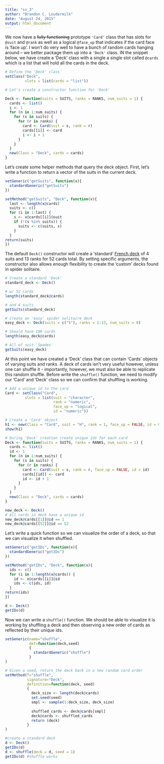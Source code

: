 ```yaml
---
title: "ss_3"
author: "Brandon C. Loudermilk"
date: "August 24, 2015"
output: html_document
---
```


We now have a ~~fully functioning~~ prototype `'Card'` class that has slots for `@suit` and `@rank` as well as a logical `@face_up` that indicates if the card face is 'face up'. I won't do very well to have a bunch of random cards hanging around -- we better package them up into a `'Deck'` class. IN the snippet below, we have create a 'Deck' class with a single a single slot called `@cards` which is a list that will hold all the cards in the deck.

```r
# Define the 'Deck' class
setClass("Deck",
         slots = list(cards = "list"))

# Let's create a constructor function for 'Deck'

Deck <- function(suits = SUITS, ranks = RANKS, num_suits = 1) {
  cards <- list()
  i <- 1
  for (n in 1:num_suits) {
    for (s in suits) {
      for (r in ranks) {
        card <- Card(suit = s, rank = r)
        cards[[i]] <- card
        i <- i + 1
      }
    }
  }
  new(Class = "Deck", cards = cards)
}
```

Let's create some helper methods that query the deck object. First, let's write a function to return a vector of the suits in the current deck. 

```r
setGeneric("getSuits", function(x){
  standardGeneric("getSuits")
})

setMethod("getSuits", "Deck", function(x){
  last <- length(x@cards)
  suits <- c()
  for (i in 1:last) {
    s <- x@cards[[i]]@suit
    if (!(s %in% suits)) {
      suits <- c(suits, s)
    }
  }
return(suits)
})
```


The default `Deck()` constructor will create a 'standard' [French deck](https://en.wikipedia.org/wiki/Playing_card#French_suits) of 4 suits and 13 ranks for 52 cards total. By setting specific arguments, the constructor also allows enough flexibility to create the 'custom' decks found in spider solitaire.
```r
# Create a standard 'Deck'
standard_deck <- Deck()

# w/ 52 cards
length(standard_deck@cards)

# and 4 suits 
getSuits(standard_deck)

# Create an 'easy' spider solitaire deck
easy_deck <- Deck(suits = c("S"), ranks = 1:13, num_suits = 8)

# Should have 108 cards
length(easy_deck@cards)

# All of suit 'Spades'
getSuits(easy_deck)
```

At this point we have created a 'Deck' class that can contain 'Cards' objects of varying suits and ranks. A deck of cards isn't very useful however, unless one can shuffle it - importantly, however, we must also be able to replicate this random shuffle. Before write the `shuffle()` function, we need to modify our 'Card' and 'Deck' class so we can confirm that shuffling is working.
```r
# Add a unique id to the card
Card <- setClass("Card",
         slots = list(suit = "character", 
                      rank = "numeric", 
                      face_up = "logical",
                      id = "numeric"))

# Create a 'Card' object
h1 <- new(Class = "Card", suit = "H", rank = 1, face_up = FALSE, id = 0)
show(h1)

# During 'Deck' creation create unique ids for each card
Deck <- function(suits = SUITS, ranks = RANKS, num_suits = 1) {
  cards <- list()
  id <- 1
  for (n in 1:num_suits) {
    for (s in suits) {
      for (r in ranks) {
        card <- Card(suit = s, rank = r, face_up = FALSE, id = id)
        cards[[id]] <- card
        id <- id + 1
      }
    }
  }
  new(Class = "Deck", cards = cards)
}

new_deck <- Deck()
# All cards in deck have a unique id 
new_deck@cards[[1]]@id == 1
new_deck@cards[[52]]@id == 52

```

Let's write a quick function so we can visualize the order of a deck, so that we can visualize it when shuffled.
```r
setGeneric("getIDs", function(x){
  standardGeneric("getIDs")
})

setMethod("getIDs", "Deck", function(x){
  ids <- c()
  for (i in 1:length(x@cards)) {
    id <- x@cards[[i]]@id
    ids <- c(ids, id)
  }
return(ids)
})

d <- Deck()
getIDs(d)
```

Now we can write a `shuffle()` function. We should be able to visualize it is working by shuffling a deck and then observing a new order of cards as reflected by their unique ids.

```r
setGeneric(name="shuffle",
           def=function(deck,seed)
           {
             standardGeneric("shuffle")
           }
)

# Given a seed, return the deck back in a new random card order
setMethod(f="shuffle",
          signature="Deck",
          definition=function(deck, seed)
          {
            deck_size <- length(deck@cards)
            set.seed(seed)
            smpl <- sample(1:deck_size, deck_size)
            
            shuffled_cards <- deck@cards[smpl]
            deck@cards <- shuffled_cards
            return (deck)
          }
)

#create a standard deck
d <- Deck()
getIDs(d)
d <- shuffle(deck = d, seed = 1)
getIDs(d) #shuffle works

```
